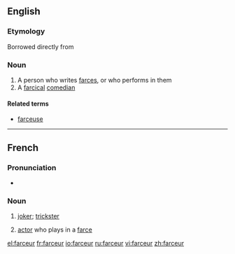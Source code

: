 ==English==

===Etymology===
Borrowed directly from {{etyl|fr}}

===Noun===
{{en-noun}}

# A person who writes [[farce]]s, or who performs in them
# A [[farcical]] [[comedian]]

====Related terms====
* [[farceuse]]

----

==French==

===Pronunciation===
* {{IPA|/faʁ.sœʁ/|lang=fr}}

===Noun===
{{fr-noun|m|f=farceuse}}

# [[joker]]; [[trickster]]
# {{dated|lang=fr}} [[actor]] who plays in a [[farce]]

[[el:farceur]]
[[fr:farceur]]
[[io:farceur]]
[[ru:farceur]]
[[vi:farceur]]
[[zh:farceur]]